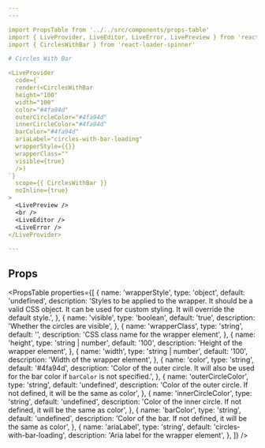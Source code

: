 ```yaml
---
---

import PropsTable from '../../src/components/props-table'
import { LiveProvider, LiveEditor, LiveError, LivePreview } from 'react-live'
import { CirclesWithBar } from 'react-loader-spinner'

# Circles With Bar

<LiveProvider
  code={`
  render(<CirclesWithBar
  height="100"
  width="100"
  color="#4fa94d"
  outerCircleColor="#4fa94d"
  innerCircleColor="#4fa94d"
  barColor="#4fa94d"
  ariaLabel="circles-with-bar-loading"
  wrapperStyle={{}}
  wrapperClass=""
  visible={true}
  />)
`}
  scope={{ CirclesWithBar }}
  noInline={true}
>
  <LivePreview />
  <br />
  <LiveEditor />
  <LiveError />
</LiveProvider>

---
```


## Props

<PropsTable
  properties={[
    {
      name: 'wrapperStyle',
      type: 'object',
      default: 'undefined',
      description:
        'Styles to be applied to the wrapper. It should be a valid CSS object. It can be used for custom styling. It will override the default style.',
    },
    {
      name: 'visible',
      type: 'boolean',
      default: 'true',
      description: 'Whether the circles are visible',
    },
    {
      name: 'wrapperClass',
      type: 'string',
      default: '',
      description: 'CSS class name for the wrapper element',
    },
    {
      name: 'height',
      type: 'string | number',
      default: '100',
      description: 'Height of the wrapper element',
    },
    {
      name: 'width',
      type: 'string | number',
      default: '100',
      description: 'Width of the wrapper element',
    },
    {
      name: 'color',
      type: 'string',
      default: '#4fa94d',
      description:
        'Color of the outer circle. It will also be used for the bar color if `barColor` is not specified.',
    },
    {
      name: 'outerCircleColor',
      type: 'string',
      default: 'undefined',
      description:
        'Color of the outer circle. If not defined, it will be the same as color',
    },
    {
      name: 'innerCircleColor',
      type: 'string',
      default: 'undefined',
      description:
        'Color of the inner circle. If not defined, it will be the same as color',
    },
    {
      name: 'barColor',
      type: 'string',
      default: 'undefined',
      description:
        'Color of the bar. If not defined, it will be the same as color',
    },
    {
      name: 'ariaLabel',
      type: 'string',
      default: 'circles-with-bar-loading',
      description: 'Aria label for the wrapper element',
    },
  ]}
/>
